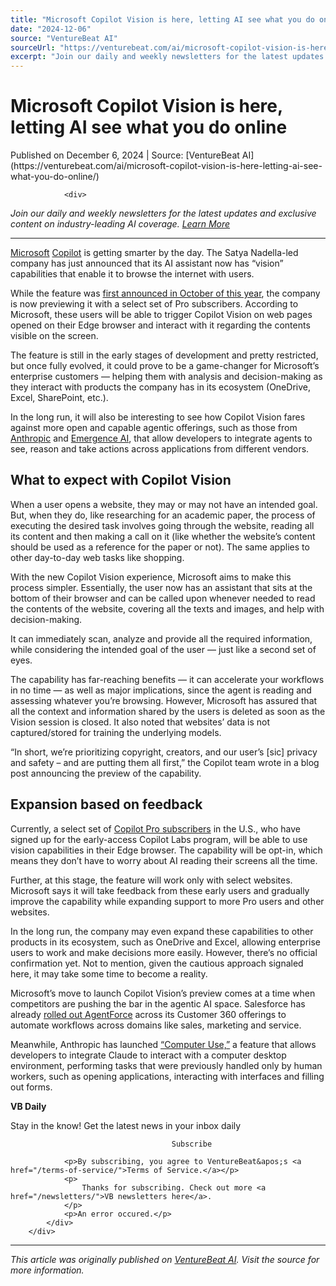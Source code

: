 ```yaml
---
title: "Microsoft Copilot Vision is here, letting AI see what you do online"
date: "2024-12-06"
source: "VentureBeat AI"
sourceUrl: "https://venturebeat.com/ai/microsoft-copilot-vision-is-here-letting-ai-see-what-you-do-online/"
excerpt: "Join our daily and weekly newsletters for the latest updates and exclusive content on industry-leading AI coverage. Learn More Microsoft Copilot is getting smarter by the day. The Satya Nadella-led co..."
---
```


# Microsoft Copilot Vision is here, letting AI see what you do online

<div class="text-sm text-gray-500 mb-4">
  Published on December 6, 2024 | Source: [VentureBeat AI](https://venturebeat.com/ai/microsoft-copilot-vision-is-here-letting-ai-see-what-you-do-online/)
</div>


				<div>
<p><em>Join our daily and weekly newsletters for the latest updates and exclusive content on industry-leading AI coverage. <a href="https://venturebeat.com/newsletters/?utm_source=VBsite&amp;utm_medium=desktopNav">Learn More</a></em></p>



<hr/>
</div><p><a href="https://microsoft.com/" target="_blank">Microsoft</a> <a href="https://copilot.microsoft.com/" target="_blank">Copilot</a> is getting smarter by the day. The Satya Nadella-led company has just announced that its AI assistant now has &#x201c;vision&#x201d; capabilities that enable it to browse the internet with users.</p>



<p>While the feature was <a href="https://venturebeat.com/ai/microsoft-leans-harder-into-ai-updating-copilot-bing-and-windows/">first announced in October of this year</a>, the company is now previewing it with a select set of Pro subscribers. According to Microsoft, these users will be able to trigger Copilot Vision on web pages opened on their Edge browser and interact with it regarding the contents visible on the screen.</p>



<div/><p>The feature is still in the early stages of development and pretty restricted, but once fully evolved, it could prove to be a game-changer for Microsoft&#x2019;s enterprise customers &#x2014; helping them with analysis and decision-making as they interact with products the company has in its ecosystem (OneDrive, Excel, SharePoint, etc.).</p>



<p>In the long run, it will also be interesting to see how Copilot Vision fares against more open and capable agentic offerings, such as those from <a href="https://venturebeat.com/ai/anthropic-new-ai-can-use-computers-like-a-human-redefining-automation-for-enterprises/">Anthropic</a> and <a href="https://venturebeat.com/ai/emergences-ai-orchestrator-launches-to-do-what-big-tech-offerings-cant-play-well-with-others/">Emergence AI</a>, that allow developers to integrate agents to see, reason and take actions across applications from different vendors.</p>



<h2>What to expect with Copilot Vision</h2>



<p>When a user opens a website, they may or may not have an intended goal. But, when they do, like researching for an academic paper, the process of executing the desired task involves going through the website, reading all its content and then making a call on it (like whether the website&#x2019;s content should be used as a reference for the paper or not). The same applies to other day-to-day web tasks like shopping.</p>



<p>With the new Copilot Vision experience, Microsoft aims to make this process simpler. Essentially, the user now has an assistant that sits at the bottom of their browser and can be called upon whenever needed to read the contents of the website, covering all the texts and images, and help with decision-making.&#xa0;</p>



<p>It can immediately scan, analyze and provide all the required information, while considering the intended goal of the user &#x2014; just like a second set of eyes.</p>



<figure></figure>



<p>The capability has far-reaching benefits &#x2014; it can accelerate your workflows in no time &#x2014; as well as major implications, since the agent is reading and assessing whatever you&#x2019;re browsing. However, Microsoft has assured that all the context and information shared by the users is deleted as soon as the Vision session is closed. It also noted that websites&#x2019; data is not captured/stored for training the underlying models.</p>



<p>&#x201c;In short, we&#x2019;re prioritizing copyright, creators, and our user&#x2019;s [sic] privacy and safety &#x2013; and are putting them all first,&#x201d; the Copilot team wrote in a blog post announcing the preview of the capability.</p>



<h2>Expansion based on feedback</h2>



<p>Currently, a select set of <a href="https://www.microsoft.com/en-in/store/b/copilotpro" target="_blank">Copilot Pro subscribers</a> in the U.S., who have signed up for the early-access Copilot Labs program, will be able to use vision capabilities in their Edge browser. The capability will be opt-in, which means they don&#x2019;t have to worry about AI reading their screens all the time.&#xa0;</p>



<p>Further, at this stage, the feature will work only with select websites. Microsoft says it will take feedback from these early users and gradually improve the capability while expanding support to more Pro users and other websites.&#xa0;</p>



<p>In the long run, the company may even expand these capabilities to other products in its ecosystem, such as OneDrive and Excel, allowing enterprise users to work and make decisions more easily. However, there&#x2019;s no official confirmation yet. Not to mention, given the cautious approach signaled here, it may take some time to become a reality.&#xa0;</p>



<p>Microsoft&#x2019;s move to launch Copilot Vision&#x2019;s preview comes at a time when competitors are pushing the bar in the agentic AI space. Salesforce has already <a href="https://venturebeat.com/ai/salesforces-agentforce-the-ai-assistants-that-want-to-run-your-entire-business/">rolled out AgentForce</a> across its Customer 360 offerings to automate workflows across domains like sales, marketing and service.&#xa0;</p>



<p>Meanwhile, Anthropic has launched <a href="https://venturebeat.com/ai/anthropic-new-ai-can-use-computers-like-a-human-redefining-automation-for-enterprises/">&#x201c;Computer Use,&#x201d;</a> a feature that allows developers to integrate Claude to interact with a computer desktop environment, performing tasks that were previously handled only by human workers, such as opening applications, interacting with interfaces and filling out forms.</p>
<div>
		<div>
			<div>
				<div><strong>VB Daily</strong></div>
				<p>Stay in the know! Get the latest news in your inbox daily</p>
				
					
					
					
										Subscribe
				
				<p>By subscribing, you agree to VentureBeat&apos;s <a href="/terms-of-service/">Terms of Service.</a></p>
				<p>
					Thanks for subscribing. Check out more <a href="/newsletters/">VB newsletters here</a>.
				</p>
				<p>An error occured.</p>
			</div>
		</div>
		
</div>			</div>

---

*This article was originally published on [VentureBeat AI](https://venturebeat.com/ai/microsoft-copilot-vision-is-here-letting-ai-see-what-you-do-online/). Visit the source for more information.*
